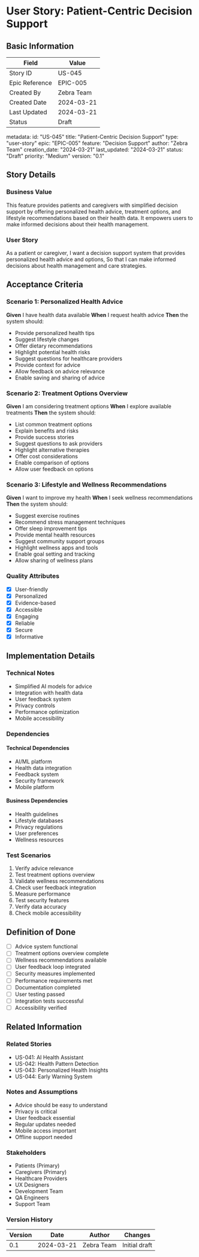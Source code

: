 # User Story: Patient-Centric Decision Support

## Basic Information
| Field | Value |
|-------|-------|
| Story ID | US-045 |
| Epic Reference | EPIC-005 |
| Created By | Zebra Team |
| Created Date | 2024-03-21 |
| Last Updated | 2024-03-21 |
| Status | Draft |

metadata:
  id: "US-045"
  title: "Patient-Centric Decision Support"
  type: "user-story"
  epic: "EPIC-005"
  feature: "Decision Support"
  author: "Zebra Team"
  creation_date: "2024-03-21"
  last_updated: "2024-03-21"
  status: "Draft"
  priority: "Medium"
  version: "0.1"

## Story Details
### Business Value
This feature provides patients and caregivers with simplified decision support by offering personalized health advice, treatment options, and lifestyle recommendations based on their health data. It empowers users to make informed decisions about their health management.

### User Story
As a patient or caregiver,
I want a decision support system that provides personalized health advice and options,
So that I can make informed decisions about health management and care strategies.

## Acceptance Criteria
### Scenario 1: Personalized Health Advice
**Given** I have health data available
**When** I request health advice
**Then** the system should:
- Provide personalized health tips
- Suggest lifestyle changes
- Offer dietary recommendations
- Highlight potential health risks
- Suggest questions for healthcare providers
- Provide context for advice
- Allow feedback on advice relevance
- Enable saving and sharing of advice

### Scenario 2: Treatment Options Overview
**Given** I am considering treatment options
**When** I explore available treatments
**Then** the system should:
- List common treatment options
- Explain benefits and risks
- Provide success stories
- Suggest questions to ask providers
- Highlight alternative therapies
- Offer cost considerations
- Enable comparison of options
- Allow user feedback on options

### Scenario 3: Lifestyle and Wellness Recommendations
**Given** I want to improve my health
**When** I seek wellness recommendations
**Then** the system should:
- Suggest exercise routines
- Recommend stress management techniques
- Offer sleep improvement tips
- Provide mental health resources
- Suggest community support groups
- Highlight wellness apps and tools
- Enable goal setting and tracking
- Allow sharing of wellness plans

### Quality Attributes
- [x] User-friendly
- [x] Personalized
- [x] Evidence-based
- [x] Accessible
- [x] Engaging
- [x] Reliable
- [x] Secure
- [x] Informative

## Implementation Details
### Technical Notes
- Simplified AI models for advice
- Integration with health data
- User feedback system
- Privacy controls
- Performance optimization
- Mobile accessibility

### Dependencies
#### Technical Dependencies
- AI/ML platform
- Health data integration
- Feedback system
- Security framework
- Mobile platform

#### Business Dependencies
- Health guidelines
- Lifestyle databases
- Privacy regulations
- User preferences
- Wellness resources

### Test Scenarios
1. Verify advice relevance
2. Test treatment options overview
3. Validate wellness recommendations
4. Check user feedback integration
5. Measure performance
6. Test security features
7. Verify data accuracy
8. Check mobile accessibility

## Definition of Done
- [ ] Advice system functional
- [ ] Treatment options overview complete
- [ ] Wellness recommendations available
- [ ] User feedback loop integrated
- [ ] Security measures implemented
- [ ] Performance requirements met
- [ ] Documentation completed
- [ ] User testing passed
- [ ] Integration tests successful
- [ ] Accessibility verified

## Related Information
### Related Stories
- US-041: AI Health Assistant
- US-042: Health Pattern Detection
- US-043: Personalized Health Insights
- US-044: Early Warning System

### Notes and Assumptions
- Advice should be easy to understand
- Privacy is critical
- User feedback essential
- Regular updates needed
- Mobile access important
- Offline support needed

### Stakeholders
- Patients (Primary)
- Caregivers (Primary)
- Healthcare Providers
- UX Designers
- Development Team
- QA Engineers
- Support Team

### Version History
| Version | Date | Author | Changes |
|---------|------|--------|----------|
| 0.1 | 2024-03-21 | Zebra Team | Initial draft |